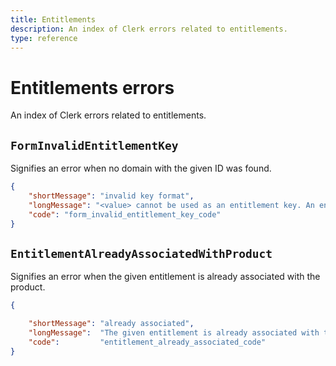 ```yaml
---
title: Entitlements
description: An index of Clerk errors related to entitlements.
type: reference
---
```


# Entitlements errors 

An index of Clerk errors related to entitlements.

## `FormInvalidEntitlementKey`

Signifies an error when no domain with the given ID was found.

```json
{
    "shortMessage": "invalid key format",
    "longMessage": "<value> cannot be used as an entitlement key. An entitlement key should have the following format: <scope>:<feature> Both `scope` and `feature` should only contain alphanumeric characters without any spaces.",
    "code": "form_invalid_entitlement_key_code"
}
```

## `EntitlementAlreadyAssociatedWithProduct`

Signifies an error when the given entitlement is already associated with the product.

```json
{

    "shortMessage": "already associated",
    "longMessage":  "The given entitlement is already associated with the product.",
    "code":         "entitlement_already_associated_code"
}
```
